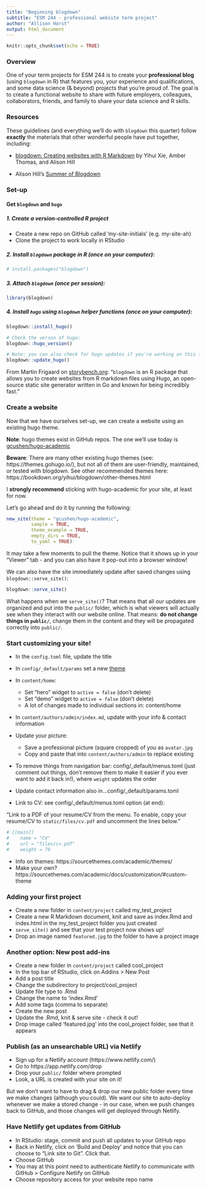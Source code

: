 ```yaml
---
title: "Beginning blogdown"
subtitle: "ESM 244 - professional website term project" 
author: "Allison Horst"
output: html_document
---
```


```r
knitr::opts_chunk$set(echo = TRUE)
```

### Overview

One of your term projects for ESM 244 is to create your **professional blog** (using `blogdown` in R) that features you, your experience and qualifications, and some data science (& beyond) projects that you're proud of. The goal is to create a functional website to share with future employers, colleagues, collaborators, friends, and family to share your data science and R skills. 

### Resources 

These guidelines (and everything we'll do with `blogdown` this quarter) follow **exactly** the materials that other wonderful people have put together, including: 

- [blogdown: Creating websites with R Markdown](https://bookdown.org/yihui/blogdown/) by Yihui Xie, Amber Thomas, and Alison Hill

- Alison Hill's [Summer of Blogdown](https://summer-of-blogdown.netlify.com/)

### Set-up

#### Get `blogdown` and `hugo`

##### 1. Create a version-controlled R project

- Create a new repo on GitHub called 'my-site-initials' (e.g. my-site-ah)
- Clone the project to work locally in RStudio

##### 2. Install `blogdown` package in R (once on your computer):
```r
# install.packages("blogdown")
```

##### 3. Attach `blogdown` (once per session):
```r
library(blogdown)
```

##### 4. Install `hugo` using `blogdown` helper functions (once on your computer):
```r
blogdown::install_hugo()

# Check the verson of hugo:
blogdown::hugo_version()

# Note: you can also check for hugo updates if you're working on this later on:
blogdown::update_hugo()
```

From Martin Frigaard on [storybench.org](https://www.storybench.org/how-to-build-a-website-with-blogdown-in-r/): "`blogdown` is an R package that allows you to create websites from R markdown files using Hugo, an open-source static site generator written in Go and known for being incredibly fast."

### Create a website

Now that we have ourselves set-up, we can create a website using an existing hugo theme. 

**Note**: hugo themes exist in GitHub repos. The one we'll use today is [gcushen/hugo-academic](https://github.com/gcushen/hugo-academic)

**Beware**: There are many other existing hugo themes (see: https://themes.gohugo.io/), but not all of them are user-friendly, maintained, or tested with blogdown. See other recommended themes here: https://bookdown.org/yihui/blogdown/other-themes.html

I **strongly recommend** sticking with hugo-academic for your site, at least for now. 

Let's go ahead and do it by running the following: 
```r
new_site(theme = "gcushen/hugo-academic", 
         sample = TRUE, 
         theme_example = TRUE, 
         empty_dirs = TRUE,
         to_yaml = TRUE)
```

It may take a few moments to pull the theme. Notice that it shows up in your "Viewer" tab - and you can also have it pop-out into a browser window!  

We can also have the site immediately update after saved changes using `blogdown::serve_site()`: 

```r
blogdown::serve_site()
```

What happens when we `serve_site()`? 
That means that all our updates are organized and put into the `public/` folder, which is what viewers will actually see when they interact with our website online. That means: **do not change things in `public/`**, change them in the content and they will be propagated correctly into `public/`. 

### Start customizing your site!

- In the `config.toml` file, update the title
- In `config/_default/params` set a new [theme](https://sourcethemes.com/academic/themes/)
- In `content/home`:
    - Set “hero” widget to `active = false` (don't delete)
    - Set “demo” widget to `active = false` (don't delete)
    - A lot of changes made to individual sections in: content/home
- In `content/authors/admin/index.md`, update with your info & contact information
- Update your picture: 
    - Save a professional picture (square cropped) of you as `avatar.jpg`
    - Copy and paste that into `content/authors/admin` to replace existing
    
- To remove things from navigation bar: config/_default/menus.toml (just comment out things, don't remove them to make it easier if you ever want to add it back in!), where `weight` updates the order

- Update contact information also in...config/_default/params.toml
- Link to CV: see config/_default/menus.toml option (at end):

"Link to a PDF of your resume/CV from the menu.
To enable, copy your resume/CV to `static/files/cv.pdf` and uncomment the lines below."

```r
# [[main]]
#    name = "CV"
#    url = "files/cv.pdf"
#    weight = 70
```


- Info on themes: https://sourcethemes.com/academic/themes/
- Make your own? https://sourcethemes.com/academic/docs/customization/#custom-theme

### Adding your first project

- Create a new folder in `content/project` called my_test_project
- Create a new R Markdown document, knit and save as index.Rmd and index.html in the my_test_project folder you just created 
- `serve_site()` and see that your test project now shows up!
- Drop an image named `featured.jpg` to the folder to have a project image

### Another option: New post add-ins

- Create a new folder in `content/project` called cool_project
- In the top bar of RStudio, click on Addins > New Post
- Add a post title
- Change the subdirectory to project/cool_project
- Update file type to .Rmd
- Change the name to 'index.Rmd'
- Add some tags (comma to separate)
- Create the new post
- Update the .Rmd, knit & serve site - check it out!
- Drop image called 'featured.jpg' into the cool_project folder, see that it appears

### Publish (as an unsearchable URL) via Netlify

- Sign up for a Netlify account (https://www.netlify.com/)
- Go to https://app.netlify.com/drop
- Drop your `public/` folder where prompted
- Look, a URL is created with your site on it! 

But we don't want to have to drag & drop our new public folder every time we make changes (although you could). We want our site to auto-deploy whenever we make a stored change - in our case, when we push changes back to GitHub, and those changes will get deployed through Netlify. 

### Have Netlify get updates from GitHub

- In RStudio: stage, commit and push all updates to your GitHub repo
- Back in Netlify, click on 'Build and Deploy' and notice that you can choose to "Link site to Git". Click that.
- Choose GitHub
- You may at this point need to authenticate Netlify to communicate with GitHub > Configure Netlify on GitHub 
- Choose repository access for your website repo name

